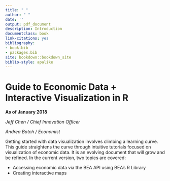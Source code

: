 ```yaml
--- 
title: " "
author: " "
date: ''
output: pdf_document
description: Introduction
documentclass: book
link-citations: yes
bibliography:
- book.bib
- packages.bib
site: bookdown::bookdown_site
biblio-style: apalike
---
```

#  Guide to Economic Data + Interactive Visualization in R {-}

__As of January 2018__

_Jeff Chen / Chief Innovation Officer_ 

_Andrea Batch / Economist_

Getting started with data visualization involves climbing a learning curve. This guide straightens the curve through intuitive tutorials focused on visualization of economic data. It is an evolving document that will grow and be refined. In the current version, two topics are covered: 

- Accessing economic data via the BEA API using BEA's R Library
- Creating interactive maps 



